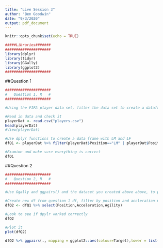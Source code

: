 ```yaml
---
title: "Live Session 3"
author: "Ben Goodwin"
date: "9/3/2020"
output: pdf_document
---
```


```r
knitr::opts_chunk$set(echo = TRUE)
```

```r

#####Libraries#######
#####################
library(dplyr)      
library(tidyr)      
library(GGally)
library(ggplot2)
#####################
```

##Question 1

```r
#####################
#   Question 1, R   #
#####################

#Using the FIFA player data set, filter the data set to create a dataframe that has just the Left Midfielders (LM) and Left Forwards #(LF).  

#Read in data and check it
playerDat <- read.csv("players.csv")
head(playerDat)
#View(playerDat)

#Use dplyr functions to create a data frame with LM and LF
dfQ1 <- playerDat %>% filter(playerDat$Position=="LM" | playerDat$Position =="LF" )

#Examine and make sure everything is correct
dfQ1
```


##Question 2
```r
#####################
#   Question 2, R   #
#####################

#Use Ggally and ggpairs() and the dataset you created above above, to plot the categorical variable Position (LM and LF), versus the continuous variables Acceleration and Agility.  

#Create new df from question 1 df, filter by position and accleration #and agility
dfQ2 <- dfQ1 %>% select(Position,Acceleration,Agility)

#Look to see if dpylr worked correctly
dfQ2 

#Plot it
plot(dfQ2)

dfQ2 %>% ggpairs(., mapping = ggplot2::aes(colour=Target),lower = list(continuous = wrap("smooth", alpha = 0.3, size=0.1)),cardinality_threshold = 100)
        
        
```

